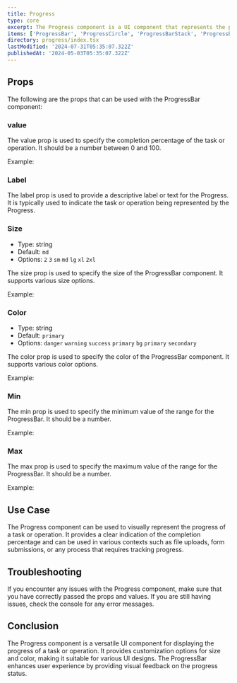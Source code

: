 ```yaml
---
title: Progress
type: core
excerpt: The Progress component is a UI component that represents the progress of a task or operation. It visually displays the completion percentage and can be customized with different sizes and colors.
items: ['ProgressBar', 'ProgressCircle', 'ProgressBarStack', 'ProgressBarStackItem']
directory: progress/index.tsx
lastModified: '2024-07-31T05:35:07.322Z'
publishedAt: '2024-05-03T05:35:07.322Z'
---
```


## Props

The following are the props that can be used with the ProgressBar component:

### value

The value prop is used to specify the completion percentage of the task or operation. It should be a number between 0 and 100.

Example:

<Playground name="progressValue" root="progress" />

### Label

The label prop is used to provide a descriptive label or text for the Progress. It is typically used to indicate the task or operation being represented by the Progress.

<Playground name="progressLabel" root="progress" />

### Size

- Type: string
- Default: `md`
- Options: `2` `3` `sm` `md` `lg` `xl` `2xl`

The size prop is used to specify the size of the ProgressBar component. It supports various size options.

Example:

<Playground name="progressSize" root="progress" />

### Color

- Type: string
- Default: `primary`
- Options: `danger` `warning` `success` `primary` `bg` `primary` `secondary`

The color prop is used to specify the color of the ProgressBar component. It supports various color options.

Example:

<Playground name="progressColor" root="progress" />

### Min

The min prop is used to specify the minimum value of the range for the ProgressBar. It should be a number.

Example:

<Playground name="progressMin" root="progress" />

### Max

The max prop is used to specify the maximum value of the range for the ProgressBar. It should be a number.

Example:

<Playground name="progressMax" root="progress" />

## Use Case

The Progress component can be used to visually represent the progress of a task or operation. It provides a clear indication of the completion percentage and can be used in various contexts such as file uploads, form submissions, or any process that requires tracking progress.

## Troubleshooting

If you encounter any issues with the Progress component, make sure that you have correctly passed the props and values. If you are still having issues, check the console for any error messages.

## Conclusion

The Progress component is a versatile UI component for displaying the progress of a task or operation. It provides customization options for size and color, making it suitable for various UI designs. The ProgressBar enhances user experience by providing visual feedback on the progress status.
